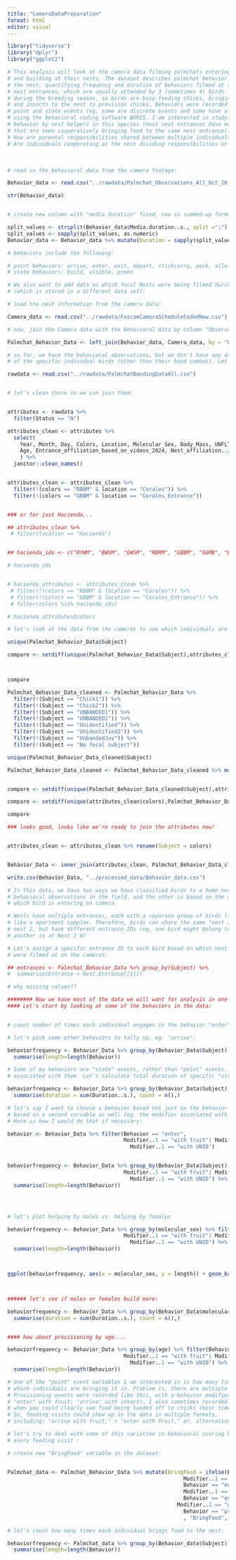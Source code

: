 ```yaml
---
title: "CameraDataPreparation"
format: html
editor: visual
---
```


```r
library("tidyverse")
library("dplyr")
library("ggplot2")

# This analysis will look at the camera data filming palmchats entering, exiting,
# and building at their nests. The dataset describes palmchat behavior at
# the nest, quantifying frequency and duration of behaviors filmed at specific
# nest entrances, which are usually attended by 3 (sometimes 4) birds. Filming was
# during the breeding season, so birds are busy feeding chicks, bringing fruit
# and insects to the nest to provision chicks. Behaviors were recorded as both
# point and state events (eg. some are discrete events and some have a time duration associated with them)
# using the behavioral coding software BORIS. I am interested in studying helping
# behavior by nest helpers in this species (most nest entrances have multiple birds
# that are seen cooperatively bringing food to the same nest entrance).
# How are parental responsibilities shared between multiple individuals and helpers?
# Are individuals cooperating at the nest dividing responsibilities or sharing them equally?
```

\

```r
# read in the behavioral data from the camera footage:

Behavior_data <- read.csv("../rawdata/Palmchat_Observations_All_Oct_20_2025.csv")

str(Behavior_data)


# create new column with "media duration" fixed, now in summed-up format:

split_values <- strsplit(Behavior_data$Media.duration..s., split =";")
split_values <- sapply(split_values, as.numeric)
Behavior_data <- Behavior_data %>% mutate(Duration = sapply(split_values, sum))

# behaviors include the following:

# point behaviors: arrive, enter, exit, depart, stickcarry, peck, allofeed (only observed once), provision
# state behaviors: build, visible, preen
```

```r
# We also want to add data on which focal Nests were being filmed during the filming sessions. Let's add this information
# (which is stored in a different data set):

# load the nest information from the camera data:

Camera_data <- read.csv("../rawdata/FoscamCameraScheduleCodedNew.csv")

# now, join the Camera data with the Behavioral data by column "Observation.id":

Palmchat_Behavior_Data <- left_join(Behavior_data, Camera_data, by = "Observation.id")


```

```r
# so far, we have the behavioral observations, but we don't have any data on the attributes
# of the specific individual birds (other than their band combos). Let's load the attribute data.

rawdata <- read.csv("../rawdata/PalmchatBandingDataAll.csv")


# let's clean these so we can join them:


attributes <- rawdata %>% 
  filter(Status == "N")

attributes_clean <- attributes %>% 
  select(
    Year, Month, Day, Colors, Location, Molecular_Sex, Body_Mass, UNFLT_Wing, 
    Age, Entrance_affiliation_based_on_videos_2024, Nest_affiliation..2024.
    ) %>% 
  janitor::clean_names()


attributes_clean <- attributes_clean %>% 
  filter(!(colors == "RBBM" & location == "Corales")) %>%
  filter(!(colors == "GBBM" & location == "Corales_Entrance"))


### or for just Hacienda...

## attributes_clean %>% 
 # filter(location == "Hacienda")


## hacienda_ids <- c("RYWM", "BWSM", "GWSM", "RBRM", "GBBM", "GGMB", "BYRM", "GRGM", "GSWM", "GWRM", "WBYM", "GGRM", "RYSM", "GRYM", "GWMW", "SGSM", "SRBM", "W-WM", "WYSM", "BSYM", "GSRM", "GRWM", "YGGM", "BYBM", "GWBM", "GYYM", "RBBM", "RWMY", "BBWM", "BGSM", "BGWM", "BYMY", "BBGM", "BSBM", "GGYM", "RRWM", "SYGM", "WGMS", "BBSM", "BGRM", "BRGM", "BSGM", "BSRM", "BWRM", "GBSM", "GYRM", "RGWM", "RSRM", "RSWM", "RYBM", "RYRM", "RYYM", "SBRM", "SGWM", "SRGM", "SYRM", "WSBM", "YGSM", "YGWM", "YYGM", "RBWM", "YYBM", "WRSM", "YWWM", "YWBM", "YRBM", "SWRM", "WSSM", "BSSM", "WYYM", "WYWM", "WYGM", "WRGM", "YBMG", "YGRM", "GYWM", "YRSM", "SWSM", "SSRM", "WBSM")

# hacienda_ids


# hacienda_attributes <- attributes_clean %>% 
 # filter(!(colors == "RBBM" & location == "Corales")) %>%
 # filter(!(colors == "GBBM" & location == "Corales_Entrance")) %>% 
 # filter(colors %in% hacienda_ids) 

# hacienda_attributes$colors

# let's look at the data from the cameras to see which individuals are missing from the attribute data:

unique(Palmchat_Behavior_Data$Subject)

compare <- setdiff(unique(Palmchat_Behavior_Data$Subject),attributes_clean$colors)



compare

Palmchat_Behavior_Data_cleaned <- Palmchat_Behavior_Data %>% 
  filter(!(Subject == "Chick1")) %>%
  filter(!(Subject == "Chick2")) %>%
  filter(!(Subject == "UNBANDED1")) %>%
  filter(!(Subject == "UNBANDED2")) %>%
  filter(!(Subject == "Unidentified")) %>%
  filter(!(Subject == "Unidentified2")) %>%
  filter(!(Subject == "UnbandedJuv")) %>%
  filter(!(Subject == "No focal subject"))

unique(Palmchat_Behavior_Data_cleaned$Subject)

Palmchat_Behavior_Data_cleaned <- Palmchat_Behavior_Data_cleaned %>% mutate(Subject = str_replace(Subject, "SYWM", "SWYM"))


compare <- setdiff(unique(Palmchat_Behavior_Data_cleaned$Subject),attributes_clean$colors)

compare <- setdiff(unique(attributes_clean$colors),Palmchat_Behavior_Data_cleaned$Subject)

compare

### looks good, looks like we're ready to join the attributes now!


attributes_clean <- attributes_clean %>% rename(Subject = colors)


Behavior_Data <- inner_join(attributes_clean, Palmchat_Behavior_Data_cleaned, by = "Subject")

write.csv(Behavior_Data, "../processed_data/Behavior_data.csv")


```

```r
# In this data, we have two ways we have classified birds to a home nest: one is my 
# behavioral observations in the field, and the other is based on the cameras and
# which bird is entering on camera

# Nests have multiple entrances, each with a separate group of birds living in it,
# like a apartment complex. Therefore, birds can share the same "nest ID" and belong to
# nest 2, but have different entrance IDs (eg. one bird might belong to Nest 2 E while 
# another is at Nest 2 W)

# Let's assign a specific entrance ID to each bird based on which nest they
# were filmed at on the cameras:

## entrances <- Palmchat_Behavior_Data %>% group_by(Subject) %>%
#  summarise(Entrance = Nest.Entrance[[1]])

# why missing values??
```

```r
######## Now we have most of the data we will want for analysis in one place.
#### Let's start by looking at some of the behaviors in the data:


# count number of times each individual engages in the behavior "enter":


```

```r

# let's pick some other behaviors to tally up, eg. "arrive":

behaviorfrequency <- Behavior_Data %>% group_by(Behavior_Data$Subject) %>% filter(Behavior == "arrive") %>%
  summarise(length=length(Behavior))
```

```r
# Some of my behaviors are "state" events, rather than "point" events. That is, they have a time duration
# associated with them. Let's calculate total duration of specific "state" behaviors by individual:

behaviorfrequency <- Behavior_Data %>% group_by(Behavior_Data$Subject) %>% filter(Behavior == "visible") %>%
  summarise(duration = sum(Duration..s.), count = n(),)
```

```r

# let's say I want to choose a behavior based not just on the behavior state, but
# based on a second variable as well (eg. the modifier associated with that behavior).
# Here is how I would do that if necessary:

behavior <- Behavior_Data %>% filter(Behavior == "enter",
                                     Modifier..1 == "with fruit"| Modifier..1 == "with insect"|
                                       Modifier..1 == "with UNID")


behaviorfrequency <- Behavior_Data %>% group_by(Behavior_Data$Subject) %>% filter(Behavior =="enter",
                                     Modifier..1 == "with fruit"| Modifier..1 == "with insect"|
                                       Modifier..1 == "with UNID") %>%
  summarise(length=length(Behavior))




# let's plot helping by males vs. helping by females

behaviorfrequency <- Behavior_Data %>% group_by(molecular_sex) %>% filter(Behavior =="enter",
                                     Modifier..1 == "with fruit"| Modifier..1 == "with insect"|
                                       Modifier..1 == "with UNID") %>%
  summarise(length=length(Behavior))



ggplot(behaviorfrequency, aes(x = molecular_sex, y = length)) + geom_bar(stat = "identity")



###### let's see if males or females build more:

behaviorfrequency <- Behavior_Data %>% group_by(Behavior_Data$molecular_sex) %>% filter(Behavior == "build") %>%
  summarise(duration = sum(Duration..s.), count = n(),)


#### how about provisioning by age....

behaviorfrequency <- Behavior_Data %>% group_by(age) %>% filter(Behavior =="enter",
                                     Modifier..1 == "with fruit"| Modifier..1 == "with insect"|
                                       Modifier..1 == "with UNID") %>%
  summarise(length=length(Behavior))


```

```r
# one of the "point" event variables I am interested in is how many times food is brought to the nest to feed chicks, and
# which individuals are bringing it in. Problem is, there are multiple ways I can quantify this based on my data.
# Provisioning events were recorded like this, with a behavior modifier: (eg.
# "enter" with fruit; "arrive" with insect). I also sometimes recorded the behavior "provision," but only used that
# when you could clearly see food being handed off to chicks (most times, you could just see food entering the nest). 
# So, feeding visits could show up in the data in multiple formats,
# including: "arrive with fruit," + "enter with fruit," or, alternatively, "arrive with fruit," + "provision fruit"

# let's try to deal with some of this variation in behavioral scoring by creating a new variable representing
# every feeding visit :

# create new "BringFood" variable in the dataset:


Palmchat_data <- Palmchat_Behavior_Data %>% mutate(BringFood = ifelse(Behavior == "enter" &
                                                        Modifier..1 == "with fruit"| 
                                                        Behavior == "enter" &
                                                        Modifier..1 == "with insect"|
                                                        Behavior == "enter" &
                                                      Modifier..1 == "with UNID"|
                                                        Behavior == "provision"
                                                        , "BringFood", "NA"))
```

```r
# let's count how many times each individual brings food to the nest:

behaviorfrequency <- Palmchat_data %>% group_by(Behavior_data$Subject) %>% filter(BringFood == "BringFood") %>%
  summarise(length=length(Behavior))
```
